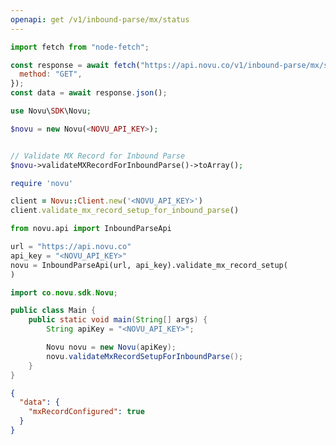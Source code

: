 ```yaml
---
openapi: get /v1/inbound-parse/mx/status
---
```



<ApikeyWarning />

<RequestExample>

```javascript Node.js
import fetch from "node-fetch";

const response = await fetch("https://api.novu.co/v1/inbound-parse/mx/status", {
  method: "GET",
});
const data = await response.json();
```

```php PHP
use Novu\SDK\Novu;

$novu = new Novu(<NOVU_API_KEY>);


// Validate MX Record for Inbound Parse
$novu->validateMXRecordForInboundParse()->toArray();
```

```ruby Ruby
require 'novu'

client = Novu::Client.new('<NOVU_API_KEY>')
client.validate_mx_record_setup_for_inbound_parse()
```

```python Python
from novu.api import InboundParseApi

url = "https://api.novu.co"
api_key = "<NOVU_API_KEY>"
novu = InboundParseApi(url, api_key).validate_mx_record_setup(
)
```

```java Java
import co.novu.sdk.Novu;

public class Main {
    public static void main(String[] args) {
        String apiKey = "<NOVU_API_KEY>";

        Novu novu = new Novu(apiKey);
        novu.validateMxRecordSetupForInboundParse();
    }
}
```

</RequestExample>

<ResponseExample>

```json Response
{
  "data": {
    "mxRecordConfigured": true
  }
}
```

</ResponseExample>
